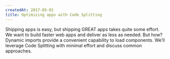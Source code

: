 ```yaml
---
createdAt: 2017-05-01
title: Optimizing apps with Code Splitting
---
```


Shipping apps is easy, but shipping GREAT apps takes quite some effort. We want to build faster web apps and deliver as less as needed. But how? Dynamic imports provide a convenient capability to load components. We’ll leverage Code Splitting with minimal effort and discuss common approaches.
